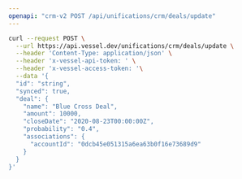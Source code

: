 ```yaml
---
openapi: "crm-v2 POST /api/unifications/crm/deals/update"
---
```


<RequestExample>

```bash Request
curl --request POST \
  --url https://api.vessel.dev/unifications/crm/deals/update \
  --header 'Content-Type: application/json' \
  --header 'x-vessel-api-token: ' \
  --header 'x-vessel-access-token: '\
  --data '{
  "id": "string",
  "synced": true,
  "deal": {
    "name": "Blue Cross Deal",
    "amount": 10000,
    "closeDate": "2020-08-23T00:00:00Z",
    "probability": "0.4",
    "associations": {
      "accountId": "0dcb45e051315a6ea63b0f16e73689d9"
    }
  }
}'
```

</RequestExample>
